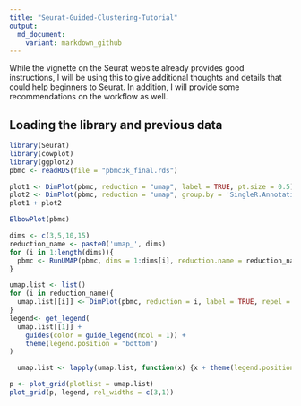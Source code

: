 ```yaml
---
title: "Seurat-Guided-Clustering-Tutorial"
output:
  md_document:
    variant: markdown_github
---
```


While the vignette on the Seurat website already provides good instructions, I will be using this to give additional thoughts and details that could help beginners to Seurat. In addition, I will provide some recommendations on the workflow as well.

<h2>Loading the library and previous data</h2>

```r
library(Seurat)
library(cowplot)
library(ggplot2)
pbmc <- readRDS(file = "pbmc3k_final.rds")
```

```r
plot1 <- DimPlot(pbmc, reduction = "umap", label = TRUE, pt.size = 0.5) + NoLegend() + ggtitle('Manual Annotations')
plot2 <- DimPlot(pbmc, reduction = "umap", group.by = 'SingleR.Annotations', label = TRUE, pt.size = 0.5) + NoLegend() + ggtitle('SingleR Annotations')
plot1 + plot2
```

```r
ElbowPlot(pbmc)
```

```r
dims <- c(3,5,10,15)
reduction_name <- paste0('umap_', dims)
for (i in 1:length(dims)){
  pbmc <- RunUMAP(pbmc, dims = 1:dims[i], reduction.name = reduction_name[i])
}
```

```r
umap.list <- list()
for (i in reduction_name){
  umap.list[[i]] <- DimPlot(pbmc, reduction = i, label = TRUE, repel = TRUE) + ggtitle(i)
}
legend<- get_legend(
  umap.list[[1]] + 
    guides(color = guide_legend(ncol = 1)) +
    theme(legend.position = "bottom")
)

  umap.list <- lapply(umap.list, function(x) {x + theme(legend.position="none", axis.title = element_blank())})

p <- plot_grid(plotlist = umap.list)
plot_grid(p, legend, rel_widths = c(3,1))
```

```r

```

